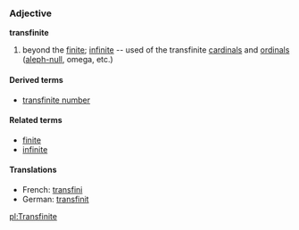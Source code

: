 ===Adjective===
'''transfinite'''

#{{mathematics}} beyond the [[finite]]; [[infinite]] -- used of the transfinite [[cardinal]]s and [[ordinal]]s ([[aleph-null]], omega, etc.)

====Derived terms====
*[[transfinite number]]

====Related terms====
*[[finite]]
*[[infinite]]

====Translations====
*French: [[transfini]]
*German: [[transfinit]]

[[pl:Transfinite]]